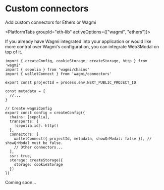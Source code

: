 
# Custom connectors

Add custom connectors for Ethers or Wagmi

<PlatformTabs groupId="eth-lib" activeOptions={["wagmi", "ethers"]}>
<PlatformTabItem value="wagmi">

If you already have Wagmi integrated into your application or would like more control over Wagmi's configuration, you can integrate Web3Modal on top of it.

```tsx
import { createConfig, cookieStorage, createStorage, http } from 'wagmi'
import { sepolia } from 'wagmi/chains'
import { walletConnect } from 'wagmi/connectors'

export const projectId = process.env.NEXT_PUBLIC_PROJECT_ID

const metadata = {
  //...
}

// Create wagmiConfig
export const config = createConfig({
  chains: [sepolia],
  transports: {
    [sepolia.id]: http()
  },
  connectors: [
    walletConnect({ projectId, metadata, showQrModal: false }), // showQrModal must be false.
    // Other connectors...
  ],
  ssr: true,
  storage: createStorage({
    storage: cookieStorage
  })
})
```

</PlatformTabItem>
<PlatformTabItem value="ethers">

Coming soon...

</PlatformTabItem>
</PlatformTabs>